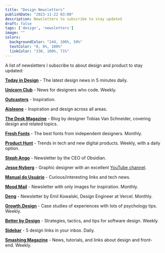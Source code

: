 ```yaml
---
title: "Design Newsletters"
publishDate: "2023-11-22 03:00"
description: Newsletters to subscribe to stay updated
draft: false
tags: ['design', 'newsletters']
image: ""
colors:
  backgroundColor: "244, 100%, 50%"
  textColor: "0, 0%, 100%"
  linkColor: "330, 100%, 71%"
---
```


A list of newsletters I subscribe to about design and product to stay updated:  

[**Today in Design**](https://todayin.design) - The latest design news in 5 minutes daily.  

[**Unicorn Club**](https://unicornclub.dev) - News for designers who code. Weekly.  

[**Outcasters**](https://outcasters.xyz) - Inspiration.  

[**Aisleone**](https://digest.aisleone.net) - Inspiration and design across all areas.  

[**The Desk Magazine**](https://vanschneider.com/blog) - Blog by designer Tobias Van Schneider, covering design and related topics.  

[**Fresh Fonts**](https://freshfonts.io) - The best fonts from independent designers. Monthly.  

[**Product Hunt**](https://producthunt.com/newsletters) - Trends in tech and new digital products. Weekly, with a daily option.  

[**Steph Ango**](https://stephango.com) - Newsletter by the CEO of Obsidian.  

[**Jesse Nyberg**](https://gluesletter.substack.com) - Graphic designer with an excellent [YouTube channel](https://www.youtube.com/@JesseNyberg).  

[**Manual do Usuário**](https://manualdousuario.net) - Curious/interesting links and tech news.  

[**Mood Mail**](http://moodmail.org) - Newsletter with only images for inspiration. Monthly.  

[**Deng**](https://emilkowal.ski) - Newsletter by Emil Kowalski, Design Engineer at Vercel. Monthly.  

[**Growth.Design**](https://growth.design) - Case studies of experiences with lots of psychology tips. Weekly.  

[**Better by Design**](https://www.betterbydesign.cc) - Strategies, tactics, and tips for software design. Weekly.  

[**Sidebar**](https://sidebar.io) - 5 design links in your inbox. Daily.  

[**Smashing Magazine**](https://smashingmagazine.com) - News, tutorials, and links about design and front-end. Weekly.